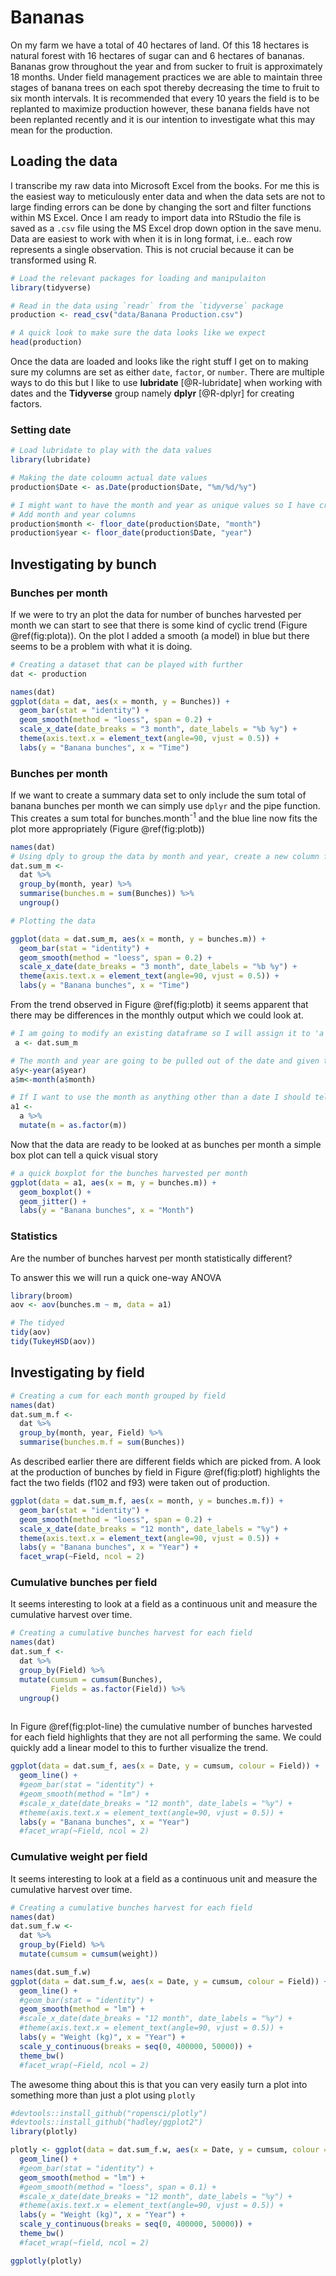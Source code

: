 # Bananas

On my farm we have a total of 40 hectares of land. Of this 18 hectares is natural forest with 16 hectares of sugar can and 6 hectares of bananas. Bananas grow throughout the year and from sucker to fruit is approximately 18 months. Under field management practices we are able to maintain three stages of banana trees on each spot thereby decreasing the time to fruit to six month intervals. It is recommended that every 10 years the field is to be replanted to maximize production however, these banana fields have not been replanted recently and it is our intention to investigate what this may mean for the production. 

## Loading the data

I transcribe my raw data into Microsoft Excel from the books. For me this is the easiest way to meticulously enter data and when the data sets are not to large finding errors can be done by changing the sort and filter functions within MS Excel. Once I am ready to import data into RStudio the file is saved as a `.csv` file using the MS Excel drop down option in the save menu. Data are easiest to work with when it is in long format, i.e.. each row represents a single observation. This is not crucial because it can be transformed using R.

```r
# Load the relevant packages for loading and manipulaiton
library(tidyverse)

# Read in the data using `readr` from the `tidyverse` package
production <- read_csv("data/Banana Production.csv")

# A quick look to make sure the data looks like we expect
head(production)

```

Once the data are loaded and looks like the right stuff I get on to making sure my columns are set as either `date`, `factor`, or `number`. There are multiple ways to do this but I like to use **lubridate** [@R-lubridate] when working with dates and the **Tidyverse** group namely **dplyr** [@R-dplyr] for creating factors.

### Setting date 

```r
# Load lubridate to play with the data values
library(lubridate)

# Making the date coloumn actual date values
production$Date <- as.Date(production$Date, "%m/%d/%y")

# I might want to have the month and year as unique values so I have created floor dates for each
# Add month and year columns
production$month <- floor_date(production$Date, "month")
production$year <- floor_date(production$Date, "year")

```

## Investigating by bunch

### Bunches per month

If we were to try an plot the data for number of bunches harvested per month we can start to see that there is some kind of cyclic trend (Figure \@ref(fig:plota)). On the plot I added a smooth (a model) in blue but there seems to be a problem with what it is doing.

```r
# Creating a dataset that can be played with further
dat <- production

names(dat)
ggplot(data = dat, aes(x = month, y = Bunches)) +
  geom_bar(stat = "identity") +
  geom_smooth(method = "loess", span = 0.2) +
  scale_x_date(date_breaks = "3 month", date_labels = "%b %y") +
  theme(axis.text.x = element_text(angle=90, vjust = 0.5)) +
  labs(y = "Banana bunches", x = "Time")
```


### Bunches per month

If we want to create a summary data set to only include the sum total of banana bunches per month we can simply use `dplyr` and the pipe function. This creates a sum total for bunches.month^-1^ and the blue line now fits the plot more appropriately (Figure \@ref(fig:plotb))

```r
names(dat)
# Using dply to group the data by month and year, create a new column for the sum of bunches picked per month, then ungroup
dat.sum_m <- 
  dat %>%
  group_by(month, year) %>%
  summarise(bunches.m = sum(Bunches)) %>%
  ungroup()
```

```r

# Plotting the data

ggplot(data = dat.sum_m, aes(x = month, y = bunches.m)) +
  geom_bar(stat = "identity") +
  geom_smooth(method = "loess", span = 0.2) +
  scale_x_date(date_breaks = "3 month", date_labels = "%b %y") +
  theme(axis.text.x = element_text(angle=90, vjust = 0.5)) +
  labs(y = "Banana bunches", x = "Time")
```

From the trend observed in Figure \@ref(fig:plotb) it seems apparent that there may be differences in the monthly output which we could look at. 

```r
# I am going to modify an existing dataframe so I will assign it to 'a' as to not back track
 a <- dat.sum_m

# The month and year are going to be pulled out of the date and given their own coloumn
a$y<-year(a$year)
a$m<-month(a$month)

# If I want to use the month as anything other than a date I should tell R it is a factor
a1 <-
  a %>%
  mutate(m = as.factor(m))

```

Now that the data are ready to be looked at as bunches per month a simple box plot can tell a quick visual story 

```r
# a quick boxplot for the bunches harvested per month
ggplot(data = a1, aes(x = m, y = bunches.m)) +
  geom_boxplot() +
  geom_jitter() +
  labs(y = "Banana bunches", x = "Month")

```

### Statistics

Are the number of bunches harvest per month statistically different?

To answer this we will run a quick one-way ANOVA

```r
library(broom)
aov <- aov(bunches.m ~ m, data = a1)

# The tidyed
tidy(aov)
tidy(TukeyHSD(aov))
```


## Investigating by field

```r
# Creating a cum for each month grouped by field
names(dat)
dat.sum_m.f <- 
  dat %>%
  group_by(month, year, Field) %>%
  summarise(bunches.m.f = sum(Bunches))
```

As described earlier there are different fields which are picked from. A look at the production of bunches by field in Figure \@ref(fig:plotf) highlights the fact the two fields (f102 and f93) were taken out of production.

```r

ggplot(data = dat.sum_m.f, aes(x = month, y = bunches.m.f)) +
  geom_bar(stat = "identity") +
  geom_smooth(method = "loess", span = 0.2) +
  scale_x_date(date_breaks = "12 month", date_labels = "%y") +
  theme(axis.text.x = element_text(angle=90, vjust = 0.5)) +
  labs(y = "Banana bunches", x = "Year") +
  facet_wrap(~Field, ncol = 2)
```

### Cumulative bunches per field

It seems interesting to look at a field as a continuous unit and measure the cumulative harvest over time. 

```r
# Creating a cumulative bunches harvest for each field
names(dat)
dat.sum_f <- 
  dat %>%
  group_by(Field) %>%
  mutate(cumsum = cumsum(Bunches),
         Fields = as.factor(Field)) %>%
  ungroup()
  
```

In Figure \@ref(fig:plot-line) the cumulative number of bunches harvested for each field highlights that they are not all performing the same. We could quickly add a linear model to this to further visualize the trend.

```r

ggplot(data = dat.sum_f, aes(x = Date, y = cumsum, colour = Field)) +
  geom_line() +
  #geom_bar(stat = "identity") +
  #geom_smooth(method = "lm") +
  #scale_x_date(date_breaks = "12 month", date_labels = "%y") +
  #theme(axis.text.x = element_text(angle=90, vjust = 0.5)) +
  labs(y = "Banana bunches", x = "Year") 
  #facet_wrap(~Field, ncol = 2)

```


### Cumulative weight per field

It seems interesting to look at a field as a continuous unit and measure the cumulative harvest over time. 

```r
# Creating a cumulative bunches harvest for each field
names(dat)
dat.sum_f.w <- 
  dat %>%
  group_by(Field) %>%
  mutate(cumsum = cumsum(weight))
```

```r
names(dat.sum_f.w)
ggplot(data = dat.sum_f.w, aes(x = Date, y = cumsum, colour = Field)) +
  geom_line() +
  #geom_bar(stat = "identity") +
  geom_smooth(method = "lm") +
  #scale_x_date(date_breaks = "12 month", date_labels = "%y") +
  #theme(axis.text.x = element_text(angle=90, vjust = 0.5)) +
  labs(y = "Weight (kg)", x = "Year") +
  scale_y_continuous(breaks = seq(0, 400000, 50000)) +
  theme_bw()
  #facet_wrap(~Field, ncol = 2)
```

The awesome thing about this is that you can very easily turn a plot into something more than just a plot using `plotly`

```r
#devtools::install_github("ropensci/plotly")
#devtools::install_github("hadley/ggplot2")
library(plotly)

plotly <- ggplot(data = dat.sum_f.w, aes(x = Date, y = cumsum, colour = Field)) +
  geom_line() +
  #geom_bar(stat = "identity") +
  geom_smooth(method = "lm") +
  #geom_smooth(method = "loess", span = 0.1) +
  #scale_x_date(date_breaks = "12 month", date_labels = "%y") +
  #theme(axis.text.x = element_text(angle=90, vjust = 0.5)) +
  labs(y = "Weight (kg)", x = "Year") +
  scale_y_continuous(breaks = seq(0, 400000, 50000)) +
  theme_bw()
  #facet_wrap(~field, ncol = 2)

ggplotly(plotly)
```







